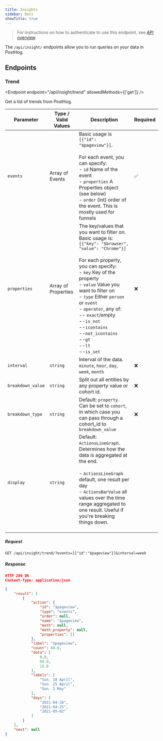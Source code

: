 ```yaml
---
title: Insights
sidebar: Docs
showTitle: true
---
```


> For instructions on how to authenticate to use this endpoint, see [API overview](/docs/api/overview).

The `/api/insight/` endpoints allow you to run queries on your data in PostHog.

## Endpoints

### Trend

<Endpoint endpoint="/api/insight/trend" allowedMethods={['get']} />

Get a list of trends from PostHog.

<HiddenSection headingType='h4' title='Query parameters'>

| Parameter         | Type / Valid Values | Description                                                                                                                                                                                                                                                                                                                                                                                                                   | Required |
| ----------------- | ------------------- | ----------------------------------------------------------------------------------------------------------------------------------------------------------------------------------------------------------------------------------------------------------------------------------------------------------------------------------------------------------------------------------------------------------------------------- | -------- |
| `events`          | Array of Events     | Basic usage is `[{"id": "$pageview"}]`.<br /><br />For each event, you can specify:<br />- `id` Name of the event<br />- `properties` A Properties object (see below)<br />- `order` (int) order of the event. This is mostly used for funnels                                                                                                                                                                                | ✅       |
| `properties`      | Array of Properties | The key/values that you want to filter on. Basic usage is: `[{"key": "$browser", "value": "Chrome"}]`<br /><br />For each property, you can specify:<br />- `key` Key of the property<br />- `value` Value you want to filter on<br />- `type` Either `person` or `event`<br />- `operator`, any of: <br />-- `exact`/empty<br />--`is_not`<br />--`icontains`<br />--`not_icontains`<br />--`gt`<br />--`lt`<br />--`is_set` | ❌       |
| `interval`        | `string`            | Interval of the data. `minute`, `hour`, `day`, `week`, `month`                                                                                                                                                                                                                                                                                                                                                                | ❌       |
| `breakdown_value` | `string`            | Split out all entities by any property value or cohort id.                                                                                                                                                                                                                                                                                                                                                                    | ❌       |
| `breakdown_type`  | `string`            | Default: `property`. Can be set to `cohort`, in which case you can pass through a cohort_id to `breakdown_value`                                                                                                                                                                                                                                                                                                              | ❌       |
| `display`         | `string`            | Default: `ActionsLineGraph`. Determines how the data is aggregated at the end.<br /><br />- `ActionsLineGraph` default, one result per day<br />- `ActionsBarValue` all values over the time range aggregated to one result. Useful if you're breaking things down. <br /><br />                                                                                                                                              |

</HiddenSection>

<HiddenSection headingType='h4' title='Example'>

##### Request

```
GET /api/insight/trend/?events=[{"id":"$pageview"}]&interval=week
```

##### Response

```json
HTTP 200 OK
Content-Type: application/json

{
    "result": [
        {
            "action": {
                "id": "$pageview",
                "type": "events",
                "order": null,
                "name": "$pageview",
                "math": null,
                "math_property": null,
                "properties": []
            },
            "label": "$pageview",
            "count": 84.0,
            "data": [
                0.0,
                69.0,
                15.0
            ],
            "labels": [
                "Sun. 18 April",
                "Sun. 25 April",
                "Sun. 2 May"
            ],
            "days": [
                "2021-04-18",
                "2021-04-25",
                "2021-05-02"
            ]
        }
    ],
    "next": null
}
```

</HiddenSection>
